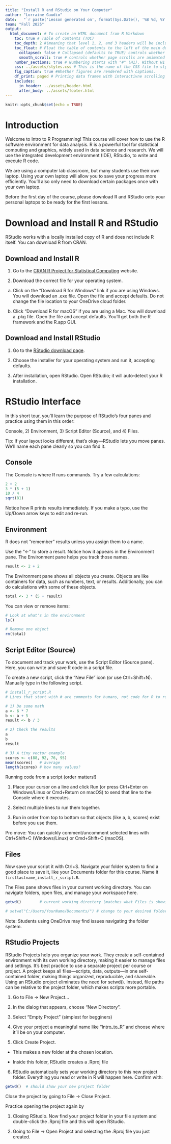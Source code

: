 ```yaml
---
title: "Install R and RStudio on Your Computer"
author: "Lorraine Gaudio"
date:   "`r paste('Lesson generated on', format(Sys.Date(), '%B %d, %Y'))`"
team: "Fall 2025"
output: 
  html_document: # To create an HTML document from R Markdown
    toc: true # Table of contents (TOC)
    toc_depth: 2 #(meaning that level 1, 2, and 3 headers will be included in the table of contents
    toc_float: # Float the table of contents to the left of the main document
      collapsed: false # Collapsed (defaults to TRUE) controls whether the TOC appears with only the top-level
      smooth_scroll: true # controls whether page scrolls are animated when TOC items are navigated to via mouse clicks.
    number_sections: true # Numbering starts with "#" (H1). Without H1 headers, the H2 headers ("##") will be numbered with 0.1, 0.2, and so on.
    css: ../assets/styles.css # This is the name of the CSS file to style the HTML document with Boise State Brand. The CSS file must be in the same directory as the R Markdown file.
    fig_caption: true #Whether figures are rendered with captions.
    df_print: paged # Printing data frames with interactivne scrolling
    includes:
      in_header: ../assets/header.html
      after_body: ../assets/footer.html
---
```


```r
knitr::opts_chunk$set(echo = TRUE)
```

# Introduction

Welcome to Intro to R Programming! This course will cover how to use the R software environment for data analysis. R is a powerful tool for statistical computing and graphics, widely used in data science and research. We will use the integrated development environment (IDE), RStudio, to write and execute R code. 

We are using a computer lab classroom, but many students use their own laptop.  Using your own laptop will allow you to save your progress more efficiently.  You'll also only need to download certain packages once with your own laptop.

Before the first day of the course, please download R and RStudio onto your personal laptops to be ready for the first lessons.

# Download and Install R and RStudio

RStudio works with a locally installed copy of R and does not include R itself. You can download R from CRAN.

## Download and Install R

1. Go to the [CRAN R Project for Statistical Computing](https://cran.r-project.org/) website.

2. Download the correct file for your operating system. 

a. Click on the "Download R for Windows" link if you are using Windows. You will download an .exe file. Open the file and accept defaults. Do not change the file location to your OneDrive cloud folder. 

b. Click "Download R for macOS" if you are using a Mac. You will download a .pkg file. Open the file and accept defaults. You’ll get both the R framework and the R.app GUI.

## Download and Install RStudio

1. Go to the [RStudio download page](https://posit.co/download/rstudio-desktop/).

2. Choose the installer for your operating system and run it, accepting defaults.

3. After installation, open RStudio. Open RStudio; it will auto‑detect your R installation.

# RStudio Interface

In this short tour, you’ll learn the purpose of RStudio’s four panes and practice using them in this order:

Console, 2) Environment, 3) Script Editor (Source), and 4) Files.

Tip: If your layout looks different, that’s okay—RStudio lets you move panes. We’ll name each pane clearly so you can find it.

## Console

The Console is where R runs commands. Try a few calculations:

```r
2 + 2
3 * (5 + 1)
10 / 4
sqrt(81)
```

Notice how R prints results immediately. If you make a typo, use the Up/Down arrow keys to edit and re‑run.

## Environment

R does not “remember” results unless you assign them to a name. 

Use the "<-" to store a result. Notice how it appears in the Environment pane. The Environment pane helps you track those names.

```r
result <- 2 + 2
```

The Environment pane shows all objects you create. Objects are like containers for data, such as numbers, text, or results. Additionally, you can do calculations with some of these objects.

```r
total <- 3 * (5 + result)
```

You can view or remove items:

```r
# Look at what's in the environment
ls()

# Remove one object 
rm(total)
```

## Script Editor (Source)

To document and track your work, use the Script Editor (Source pane). Here, you can write and save R code in a script file.


To create a new script, click the "New File" icon (or use Ctrl+Shift+N). Manually type in the following script.

```r
# install_r_script.R
# Lines that start with # are comments for humans, not code for R to run.

# 1) Do some math
a <- 6 * 7
b <- a + 5
result <- b / 3

# 2) Check the results
a
b
result

# 3) A tiny vector example
scores <- c(88, 92, 76, 95)
mean(scores)   # average
length(scores) # how many values?
```

Running code from a script (order matters!)

1. Place your cursor on a line and click Run (or press Ctrl+Enter on Windows/Linux or Cmd+Return on macOS) to send that line to the Console where it executes.

2. Select multiple lines to run them together.

3. Run in order from top to bottom so that objects (like a, b, scores) exist before you use them.

Pro move: You can quickly comment/uncomment selected lines with Ctrl+Shift+C (Windows/Linux) or Cmd+Shift+C (macOS).

## Files

Now save your script it with Ctrl+S. Navigate your folder system to find a good place to save it, like your Documents folder for this course. Name it `firstlastname_install_r_script.R`.

The Files pane shows files in your current working directory. You can navigate folders, open files, and manage your workspace here. 

```r
getwd()        # current working directory (matches what Files is showing)
```

```r
# setwd("C:/Users/YourName/Documents/") # change to your desired folder
```

Note: Students using OneDrive may find issues navigating the folder system. 

## RStudio Projects

RStudio Projects help you organize your work. They create a self-contained environment with its own working directory, making it easier to manage files and settings. It's best practice to use a separate project per course or project. A project keeps all files—scripts, data, outputs—in one self-contained folder, making things organized, reproducible, and shareable. Using an RStudio project eliminates the need for setwd(). Instead, file paths can be relative to the project folder, which makes scripts more portable.

1. Go to File → New Project…

2. In the dialog that appears, choose “New Directory”.

3. Select “Empty Project” (simplest for begginers) 

4. Give your project a meaningful name like "Intro_to_R" and choose where it’ll be on your computer.

5. Click Create Project.

- This makes a new folder at the chosen location.

- Inside this folder, RStudio creates a .Rproj file 

6. RStudio automatically sets your working directory to this new project folder. Everything you read or write in R will happen here. Confirm with:

```r
getwd()  # should show your new project folder
```

Close the project by going to File → Close Project.

Practice opening the project again by 

1. Closing RStudio. Now find your project folder in your file system and double-click the .Rproj file and this will open RStudio.

2. Going to File → Open Project and selecting the .Rproj file you just created.




